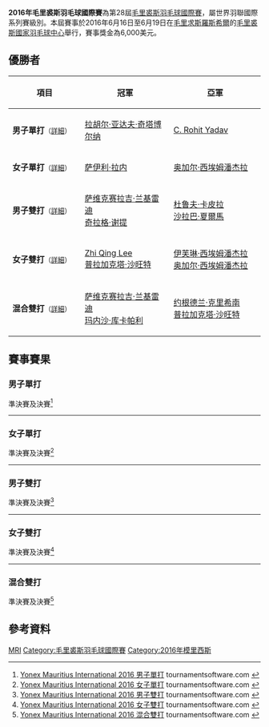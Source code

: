 {{noteTA|G1=Badminton
|1=zh-cn:毛里求斯;zh-hk:毛里裘斯;zh-tw:模里西斯;}}
{{infobox badminton event
|name           = 2016年毛里裘斯羽毛球國際賽
|image          = 
|size           = 
|caption        =
|dates          = 2016年6月16日－6月19日
|number_edition = 第28屆
|level          = 4B
|prize_money    = 6,000美元
|location       = {{MRI}}[[羅斯希爾|羅斯希爾]]
|venue          = 毛里裘斯國家羽毛球中心
|previous       = 2015年毛里裘斯羽毛球國際賽 
|next           = 2017年毛里裘斯羽毛球國際賽
}}
'''2016年毛里裘斯羽毛球國際賽'''為第28屆[[毛里裘斯羽毛球國際賽|毛里裘斯羽毛球國際賽]]，屬世界羽聯國際系列賽級別。本屆賽事於2016年6月16日至6月19日在[[毛里求斯|毛里求斯]][[羅斯希爾|羅斯希爾]]的[[毛里裘斯國家羽毛球中心|毛里裘斯國家羽毛球中心]]舉行，賽事獎金為6,000美元。

== 優勝者 ==
{| class=wikitable style="font-size:small"
!width="200"|項目
!width="250"|冠軍
!width="250"|亞軍
|-
|'''男子單打'''<small>（[[#男子單打|詳細]]）</small>
|{{flagicon|IND}} [[拉胡尔·亚达夫·奇塔博尔纳|拉胡尔·亚达夫·奇塔博尔纳]]
|{{flagicon|IND}} [[C._Rohit_Yadav|C. Rohit Yadav]]
|-
|'''女子單打'''<small>（[[#女子單打|詳細]]）</small>
|{{flagicon|IND}} [[萨伊利·拉内|萨伊利·拉内]]
|{{flagicon|ZAM}} [[奥加尔·西埃姆潘杰拉|奥加尔·西埃姆潘杰拉]]
|-
|'''男子雙打'''<small>（[[#男子雙打|詳細]]）</small>
|{{flagicon|IND}} [[萨维克赛拉吉·兰基雷迪|萨维克赛拉吉·兰基雷迪]]<br/>{{flagicon|IND}} [[奇拉格·谢提|奇拉格·谢提]]
|{{flagicon|IND}} [[杜鲁夫·卡皮拉|杜鲁夫·卡皮拉]]<br/>{{flagicon|IND}} [[沙拉巴·夏爾馬|沙拉巴·夏爾馬]]
|-
|'''女子雙打'''<small>（[[#女子雙打|詳細]]）</small>
|{{flagicon|MAS}} [[Zhi_Qing_Lee|Zhi Qing Lee]]<br/>{{flagicon|IND}} [[普拉加克塔·沙旺特|普拉加克塔·沙旺特]]
|{{flagicon|ZAM}} [[伊芙琳·西埃姆潘杰拉|伊芙琳·西埃姆潘杰拉]]<br/>{{flagicon|ZAM}} [[奥加尔·西埃姆潘杰拉|奥加尔·西埃姆潘杰拉]]
|-
|'''混合雙打'''<small>（[[#混合雙打|詳細]]）</small>
|{{flagicon|IND}} [[萨维克赛拉吉·兰基雷迪|萨维克赛拉吉·兰基雷迪]]<br/>{{flagicon|IND}} [[玛内沙·库卡帕利|玛内沙·库卡帕利]]
|{{flagicon|MAS}} [[约根德兰·克里希南|约根德兰·克里希南]]<br/>{{flagicon|IND}} [[普拉加克塔·沙旺特|普拉加克塔·沙旺特]]
|}

== 賽事賽果 ==
=== 男子單打 ===
;準決賽及決賽<ref name="MS">[http://bwf.tournamentsoftware.com/sport/draw.aspx?id=355C1055-CC2E-4F9B-861B-7AC3DC36D460&draw=2 Yonex Mauritius International 2016 男子單打] {{Wayback|url=http://bwf.tournamentsoftware.com/sport/draw.aspx?id=355C1055-CC2E-4F9B-861B-7AC3DC36D460&draw=2 |date=20180927063227 }} tournamentsoftware.com {{en}}</ref>
{{4TeamBracket-Tennis3-v2
| team-width=200
| RD1-seed1=5
| RD1-team1={{flagicon|MRI}} [[Jean_Bernard_Bongout|Jean Bernard Bongout]]
| RD1-score1-1=8
| RD1-score1-2=14
| RD1-score1-3=
| RD1-seed2=6
| RD1-team2='''{{flagicon|IND}} [[C._Rohit_Yadav|C. Rohit Yadav]]
| RD1-score2-1='''21
| RD1-score2-2='''21
| RD1-score2-3=

| RD1-seed3=4
| RD1-team3='''{{nowrap|{{flagicon|IND}} [[拉胡尔·亚达夫·奇塔博尔纳|拉胡尔·亚达夫·奇塔博尔纳]]}}
| RD1-score3-1='''21
| RD1-score3-2='''21
| RD1-score3-3=
| RD1-seed4=2
| RD1-team4={{flagicon|MRI}} [[喬治·朱利安·保羅|喬治·朱利安·保羅]]
| RD1-score4-1=18
| RD1-score4-2=10
| RD1-score4-3=

| RD2-seed1=6
| RD2-team1={{flagicon|IND}} [[C._Rohit_Yadav|C. Rohit Yadav]]
| RD2-score1-1=18
| RD2-score1-2=10
| RD2-score1-3=
| RD2-seed2=4
| RD2-team2='''{{nowrap|{{flagicon|IND}} [[拉胡尔·亚达夫·奇塔博尔纳|拉胡尔·亚达夫·奇塔博尔纳]]}}
| RD2-score2-1='''21
| RD2-score2-2='''21
| RD2-score2-3=
}}
----

=== 女子單打 ===
;準決賽及決賽<ref name="WS">[http://bwf.tournamentsoftware.com/sport/draw.aspx?id=355C1055-CC2E-4F9B-861B-7AC3DC36D460&draw=3 Yonex Mauritius International 2016 女子單打] {{Wayback|url=http://bwf.tournamentsoftware.com/sport/draw.aspx?id=355C1055-CC2E-4F9B-861B-7AC3DC36D460&draw=3 |date=20180927062219 }} tournamentsoftware.com {{en}}</ref>
{{4TeamBracket-Tennis3-v2
| team-width=200
| RD1-seed1=1
| RD1-team1='''{{flagicon|IND}} [[萨伊利·拉内|萨伊利·拉内]]
| RD1-score1-1='''21
| RD1-score1-2='''21
| RD1-score1-3=
| RD1-seed2=
| RD1-team2={{flagicon|MRI}} [[Rheea_Dookhee|Rheea Dookhee]]
| RD1-score2-1=5
| RD1-score2-2=11
| RD1-score2-3=

| RD1-seed3=
| RD1-team3={{flagicon|REU}} [[Fontaine_Emelyne|Fontaine Emelyne]]
| RD1-score3-1=11
| RD1-score3-2=10
| RD1-score3-3=
| RD1-seed4=2
| RD1-team4='''{{flagicon|ZAM}} [[奥加尔·西埃姆潘杰拉|奥加尔·西埃姆潘杰拉]]
| RD1-score4-1='''21
| RD1-score4-2='''21
| RD1-score4-3=

| RD2-seed1=1
| RD2-team1='''{{flagicon|IND}} [[萨伊利·拉内|萨伊利·拉内]]
| RD2-score1-1='''21
| RD2-score1-2='''22
| RD2-score1-3=
| RD2-seed2=2
| RD2-team2={{flagicon|ZAM}} [[奥加尔·西埃姆潘杰拉|奥加尔·西埃姆潘杰拉]]
| RD2-score2-1=12
| RD2-score2-2=20
| RD2-score2-3=
}}
----

=== 男子雙打 ===
;準決賽及決賽<ref name="MD">[http://bwf.tournamentsoftware.com/sport/draw.aspx?id=355C1055-CC2E-4F9B-861B-7AC3DC36D460&draw=4 Yonex Mauritius International 2016 男子雙打] {{Wayback|url=http://bwf.tournamentsoftware.com/sport/draw.aspx?id=355C1055-CC2E-4F9B-861B-7AC3DC36D460&draw=4 |date=20180927054820 }} tournamentsoftware.com {{en}}</ref>
{{4TeamBracket-Tennis3-v2
| team-width=200
| RD1-seed1=
| RD1-team1='''{{flagicon|IND}} [[杜鲁夫·卡皮拉|杜鲁夫·卡皮拉]]<br/> {{flagicon|IND}} [[沙拉巴·夏爾馬|沙拉巴·夏爾馬]]
| RD1-score1-1='''21
| RD1-score1-2='''21
| RD1-score1-3=
| RD1-seed2=4
| RD1-team2={{nowrap|{{flagicon|MRI}} [[Huzair_Asraaf_Ali_Bhuttoo|Huzair Asraaf Ali Bhuttoo]]<br/> {{flagicon|MRI}} [[Soogun_Z|Soogun Z]]}}
| RD1-score2-1=7
| RD1-score2-2=13
| RD1-score2-3=

| RD1-seed3=
| RD1-team3={{flagicon|MAS}} [[约根德兰·克里希南|约根德兰·克里希南]]<br/> {{flagicon|IND}} [[Kamaldeep_Singh|Kamaldeep Singh]]
| RD1-score3-1=20
| RD1-score3-2=11
| RD1-score3-3=
| RD1-seed4=2
| RD1-team4='''{{nowrap|{{flagicon|IND}} [[萨维克赛拉吉·兰基雷迪|萨维克赛拉吉·兰基雷迪]]<br/> {{flagicon|IND}} [[奇拉格·谢提|奇拉格·谢提]]}}
| RD1-score4-1='''22
| RD1-score4-2='''21
| RD1-score4-3=

| RD2-seed1=
| RD2-team1={{flagicon|IND}} [[杜鲁夫·卡皮拉|杜鲁夫·卡皮拉]]<br/> {{flagicon|IND}} [[沙拉巴·夏爾馬|沙拉巴·夏爾馬]]
| RD2-score1-1=12
| RD2-score1-2=16
| RD2-score1-3=
| RD2-seed2=2
| RD2-team2='''{{nowrap|{{flagicon|IND}} [[萨维克赛拉吉·兰基雷迪|萨维克赛拉吉·兰基雷迪]]<br/> {{flagicon|IND}} [[奇拉格·谢提|奇拉格·谢提]]}}
| RD2-score2-1='''21
| RD2-score2-2='''21
| RD2-score2-3=
}}
----

=== 女子雙打 ===
;準決賽及決賽<ref name="WD">[http://bwf.tournamentsoftware.com/sport/draw.aspx?id=355C1055-CC2E-4F9B-861B-7AC3DC36D460&draw=5 Yonex Mauritius International 2016 女子雙打] {{Wayback|url=http://bwf.tournamentsoftware.com/sport/draw.aspx?id=355C1055-CC2E-4F9B-861B-7AC3DC36D460&draw=5 |date=20180927071641 }} tournamentsoftware.com {{en}}</ref>
{{4TeamBracket-Tennis3-v2
| team-width=200
| RD1-seed1=1
| RD1-team1='''{{flagicon|ZAM}} [[伊芙琳·西埃姆潘杰拉|伊芙琳·西埃姆潘杰拉]]<br/> {{flagicon|ZAM}} [[奥加尔·西埃姆潘杰拉|奥加尔·西埃姆潘杰拉]]
| RD1-score1-1='''21
| RD1-score1-2='''21
| RD1-score1-3=
| RD1-seed2=
| RD1-team2={{flagicon|IND}} [[库胡尔·加尔格|库胡尔·加尔格]]<br/> {{flagicon|IND}} [[宁思·布洛克·哈扎里卡|宁思·布洛克·哈扎里卡]]
| RD1-score2-1=11
| RD1-score2-2=12
| RD1-score2-3=

| RD1-seed3=
| RD1-team3='''{{flagicon|MAS}} [[Zhi_Qing_Lee|Zhi Qing Lee]]<br/> {{flagicon|IND}} [[普拉加克塔·沙旺特|普拉加克塔·沙旺特]]
| RD1-score3-1='''21
| RD1-score3-2='''21
| RD1-score3-3=
| RD1-seed4=1
| RD1-team4={{nowrap|{{flagicon|MRI}} [[奥雷利·玛丽·伊丽莎·阿勒奇|奥雷利·玛丽·伊丽莎·阿勒奇]]<br/> {{flagicon|MRI}} [[Shaama_Sandooyea|Shaama Sandooyea]]}}
| RD1-score4-1=8
| RD1-score4-2=8
| RD1-score4-3=

| RD2-seed1=1
| RD2-team1={{flagicon|ZAM}} [[伊芙琳·西埃姆潘杰拉|伊芙琳·西埃姆潘杰拉]]<br/> {{flagicon|ZAM}} [[奥加尔·西埃姆潘杰拉|奥加尔·西埃姆潘杰拉]]
| RD2-score1-1=7
| RD2-score1-2=6
| RD2-score1-3=
| RD2-seed2=
| RD2-team2='''{{flagicon|MAS}} [[Zhi_Qing_Lee|Zhi Qing Lee]]<br/> {{flagicon|IND}} [[普拉加克塔·沙旺特|普拉加克塔·沙旺特]]
| RD2-score2-1='''21
| RD2-score2-2='''21
| RD2-score2-3=
}}
----

=== 混合雙打 ===
;準決賽及決賽<ref name="XD">[http://bwf.tournamentsoftware.com/sport/draw.aspx?id=355C1055-CC2E-4F9B-861B-7AC3DC36D460&draw=6 Yonex Mauritius International 2016 混合雙打] {{Wayback|url=http://bwf.tournamentsoftware.com/sport/draw.aspx?id=355C1055-CC2E-4F9B-861B-7AC3DC36D460&draw=6 |date=20180927062007 }} tournamentsoftware.com {{en}}</ref>
{{4TeamBracket-Tennis3-v2
| team-width=200
| RD1-seed1=1
| RD1-team1='''{{nowrap|{{flagicon|IND}} [[萨维克赛拉吉·兰基雷迪|萨维克赛拉吉·兰基雷迪]]<br/> {{flagicon|IND}} [[玛内沙·库卡帕利|玛内沙·库卡帕利]]}}
| RD1-score1-1=20
| RD1-score1-2='''21
| RD1-score1-3='''21
| RD1-seed2=
| RD1-team2={{flagicon|IND}} [[Kamaldeep_Singh|Kamaldeep Singh]]<br/> {{flagicon|MAS}} [[Zhi_Qing_Lee|Zhi Qing Lee]]
| RD1-score2-1='''22
| RD1-score2-2=11
| RD1-score2-3=17

| RD1-seed3=
| RD1-team3={{nowrap|{{flagicon|MRI}} [[沙希尔·阿卜杜勒·埃杜|沙希尔·阿卜杜勒·埃杜]]<br/> {{flagicon|MRI}} [[奥雷利·玛丽·伊丽莎·阿勒奇|奥雷利·玛丽·伊丽莎·阿勒奇]]}}
| RD1-score3-1='''21
| RD1-score3-2=7
| RD1-score3-3=9
| RD1-seed4=2
| RD1-team4='''{{flagicon|MAS}} [[约根德兰·克里希南|约根德兰·克里希南]]<br/> {{flagicon|IND}} [[普拉加克塔·沙旺特|普拉加克塔·沙旺特]]
| RD1-score4-1=18
| RD1-score4-2='''21
| RD1-score4-3='''21

| RD2-seed1=1
| RD2-team1='''{{nowrap|{{flagicon|IND}} [[萨维克赛拉吉·兰基雷迪|萨维克赛拉吉·兰基雷迪]]<br/> {{flagicon|IND}} [[玛内沙·库卡帕利|玛内沙·库卡帕利]]}}
| RD2-score1-1='''21
| RD2-score1-2=11
| RD2-score1-3='''21
| RD2-seed2=2
| RD2-team2={{flagicon|MAS}} [[约根德兰·克里希南|约根德兰·克里希南]]<br/> {{flagicon|IND}} [[普拉加克塔·沙旺特|普拉加克塔·沙旺特]]
| RD2-score2-1=19
| RD2-score2-2='''21
| RD2-score2-3=17
}}

== 參考資料 ==
{{Reflist}}

[[Category:2016年世界羽聯國際系列賽|MRI]]
[[Category:毛里裘斯羽毛球國際賽|Category:毛里裘斯羽毛球國際賽]]
[[Category:2016年模里西斯|Category:2016年模里西斯]]